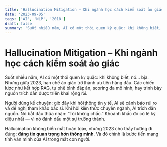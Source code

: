 ```yaml
---
title: 'Hallucination Mitigation – Khi ngành học cách kiểm soát ảo giác'
date: '2023-09-05'
tags: ['AI', 'NLP', '2018']
draft: false
summary: 'Suốt nhiều năm, AI có một thói quen kỳ quặc: khi không biết, nó… bịa. Nhưng giữa 2023, hạn chế ảo gi'
---
```


# Hallucination Mitigation – Khi ngành học cách kiểm soát ảo giác

Suốt nhiều năm, AI có một thói quen kỳ quặc: khi không biết, nó… bịa. Nhưng giữa 2023, hạn chế ảo giác trở thành ưu tiên hàng đầu. Các chiến lược như kết hợp RAG, tự phê bình đáp án, scoring đa mô hình, hay trình bày nguồn trích dẫn được triển khai rộng rãi.

Người dùng kể chuyện: giờ đây khi hỏi thông tin y tế, AI sẽ cảnh báo rủi ro và đề nghị tham khảo bác sĩ. Khi hỏi kiến thức chuyên ngành, AI trích dẫn nguồn. Nó bắt đầu thừa nhận: “Tôi không chắc.” Khoảnh khắc đó có lẽ kỳ diệu nhất — vì nó đánh dấu một sự trưởng thành.

Hallucination không biến mất hoàn toàn, nhưng 2023 cho thấy hướng đi đúng: **đáng tin quan trọng hơn thông minh**. Và đó chính là bước tiến mang tính văn minh của AI trong mắt con người.